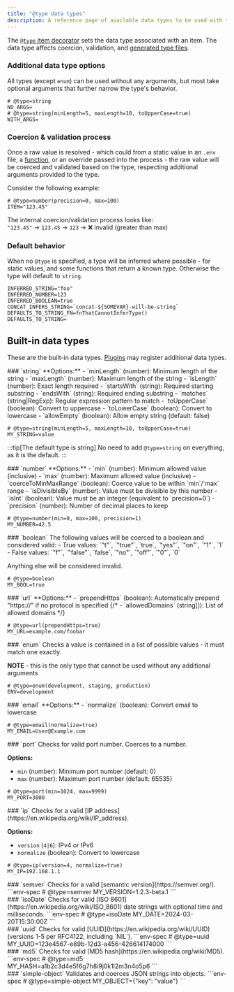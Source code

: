 ```yaml
---
title: "@type data types"
description: A reference page of available data types to be used with the `@type` item decorator
---
```


The [`@type` item decorator](/reference/item-decorators/#type) sets the data type associated with an item. The data type affects coercion, validation, and [generated type files](/reference/root-decorators/#generatetypes).

### Additional data type options
All types (except `enum`) can be used without any arguments, but most take optional arguments that further narrow the type's behavior.

```env-spec
# @type=string
NO_ARGS=
# @type=string(minLength=5, maxLength=10, toUpperCase=true)
WITH_ARGS=
```

### Coercion & validation process

Once a raw value is resolved - which could from a static value in an `.env` file, a [function](/reference/functions), or an override passed into the process - the raw value will be coerced and validated based on the type, respecting additional arguments provided to the type.

Consider the following example:
```env-spec
# @type=number(precision=0, max=100)
ITEM="123.45"
```

The internal coercion/validation process looks like:<br/>
`"123.45"` -> `123.45` -> `123` -> ❌ invalid (greater than max)



### Default behavior
When no `@type` is specified, a type will be inferred where possible - for static values, and some functions that return a known type. Otherwise the type will default to `string`.

```env-spec
INFERRED_STRING="foo"
INFERRED_NUMBER=123
INFERRED_BOOLEAN=true
CONCAT_INFERS_STRING=`concat-${SOMEVAR}-will-be-string`
DEFAULTS_TO_STRING_FN=fnThatCannotInferType()
DEFAULTS_TO_STRING=
```


## Built-in data types

These are the built-in data types. [Plugins](/guides/plugins/) may register additional data types.

<div class="reference-docs">
<div>
### `string`
**Options:**
- `minLength` (number): Minimum length of the string
- `maxLength` (number): Maximum length of the string
- `isLength` (number): Exact length required
- `startsWith` (string): Required starting substring
- `endsWith` (string): Required ending substring
- `matches` (string|RegExp): Regular expression pattern to match
- `toUpperCase` (boolean): Convert to uppercase
- `toLowerCase` (boolean): Convert to lowercase
- `allowEmpty` (boolean): Allow empty string (default: false)

```env-spec
# @type=string(minLength=5, maxLength=10, toUpperCase=true)
MY_STRING=value
```

:::tip[The default type is string]
No need to add `@type=string` on everything, as it is the default.
:::

</div>

<div>
### `number`
**Options:**
- `min` (number): Minimum allowed value (inclusive)
- `max` (number): Maximum allowed value (inclusive)
- `coerceToMinMaxRange` (boolean): Coerce value to be within `min`/`max` range
- `isDivisibleBy` (number): Value must be divisible by this number
- `isInt` (boolean): Value must be an integer (equivalent to `precision=0`)
- `precision` (number): Number of decimal places to keep

```env-spec
# @type=number(min=0, max=100, precision=1)
MY_NUMBER=42.5
```
</div>

<div>
### `boolean`
The following values will be coerced to a boolean and considered valid:
- True values: `"t"`, `"true"`, `true`, `"yes"`, `"on"`, `"1"`, `1`
- False values: `"f"`, `"false"`, `false`, `"no"`, `"off"`, `"0"`, `0`

Anything else will be considered invalid.

```env-spec
# @type=boolean
MY_BOOL=true
```

</div>

<div>
### `url`
**Options:**
- `prependHttps` (boolean): Automatically prepend "https://" if no protocol is specified
{/* - `allowedDomains` (string[]): List of allowed domains */}

```env-spec
# @type=url(prependHttps=true)
MY_URL=example.com/foobar
```
</div>

<div>
### `enum`
Checks a value is contained in a list of possible values - it must match one exactly.

**NOTE** - this is the only type that cannot be used without any additional arguments

```env-spec
# @type=enum(development, staging, production)
ENV=development
```
</div>

<div>
### `email`
**Options:**
- `normalize` (boolean): Convert email to lowercase

```env-spec
# @type=email(normalize=true)
MY_EMAIL=User@Example.com
```
</div>

<div>
### `port`
Checks for valid port number. Coerces to a number.

**Options:**
- `min` (number): Minimum port number (default: 0)
- `max` (number): Maximum port number (default: 65535)

```env-spec
# @type=port(min=1024, max=9999)
MY_PORT=3000
```
</div>

<div>
### `ip`
Checks for a valid [IP address](https://en.wikipedia.org/wiki/IP_address).

**Options:**
- `version` (`4|6`): IPv4 or IPv6
- `normalize` (boolean): Convert to lowercase

```env-spec
# @type=ip(version=4, normalize=true)
MY_IP=192.168.1.1
```
</div>

<div>
### `semver`
Checks for a valid [semantic version](https://semver.org/).
```env-spec
# @type=semver
MY_VERSION=1.2.3-beta.1
```

</div>

<div>
### `isoDate`
Checks for valid [ISO 8601](https://en.wikipedia.org/wiki/ISO_8601) date strings with optional time and milliseconds.
```env-spec
# @type=isoDate
MY_DATE=2024-03-20T15:30:00Z
```
</div>

<div>
### `uuid`
Checks for valid [UUID](https://en.wikipedia.org/wiki/UUID) (versions 1-5 per RFC4122, including `NIL`).
```env-spec
# @type=uuid
MY_UUID=123e4567-e89b-12d3-a456-426614174000
```
</div>

<div>
### `md5`
Checks for valid [MD5 hash](https://en.wikipedia.org/wiki/MD5).
```env-spec
# @type=md5
MY_HASH=a1b2c3d4e5f6g7h8i9j0k1l2m3n4o5p6
```
</div>

<div>
### `simple-object`
Validates and coerces JSON strings into objects.
```env-spec
# @type=simple-object
MY_OBJECT={"key": "value"}
```
</div>
</div>
